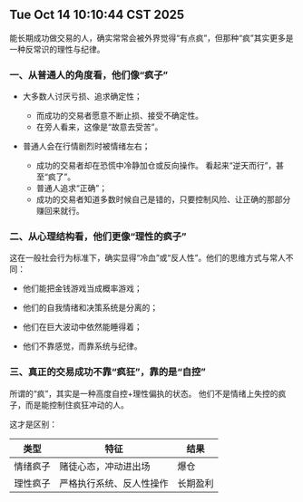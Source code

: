 ## Tue Oct 14 10:10:44 CST 2025
能长期成功做交易的人，确实常常会被外界觉得“有点疯”，但那种“疯”其实更多是一种反常识的理性与纪律。

### 一、从普通人的角度看，他们像“疯子”
- 大多数人讨厌亏损、追求确定性； 
  - 而成功的交易者愿意不断止损、接受不确定性。
  - 在旁人看来，这像是“故意去受苦”。

- 普通人会在行情剧烈时被情绪左右；
  - 成功的交易者却在恐慌中冷静加仓或反向操作。 看起来“逆天而行”，甚至“疯了”。
  - 普通人追求“正确”；
  - 成功的交易者知道多数时候自己是错的，只要控制风险、让正确的那部分赚回来就行。

###  二、从心理结构看，他们更像“理性的疯子”
这在一般社会行为标准下，确实显得“冷血”或“反人性”。他们的思维方式与常人不同：
- 他们能把金钱游戏当成概率游戏；

- 他们的自我情绪和决策系统是分离的；

- 他们在巨大波动中依然能睡得着；

- 他们不靠感觉，而靠系统与纪律。

### 三、真正的交易成功不靠“疯狂”，靠的是“自控”
所谓的“疯”，其实是一种高度自控+理性偏执的状态。
他们不是情绪上失控的疯子，而是能控制住疯狂冲动的人。

这才是区别：

| 类型   | 特征           | 结果   |
| ---- | ------------ | ---- |
| 情绪疯子 | 赌徒心态，冲动进出场   | 爆仓   |
| 理性疯子 | 严格执行系统、反人性操作 | 长期盈利 |
